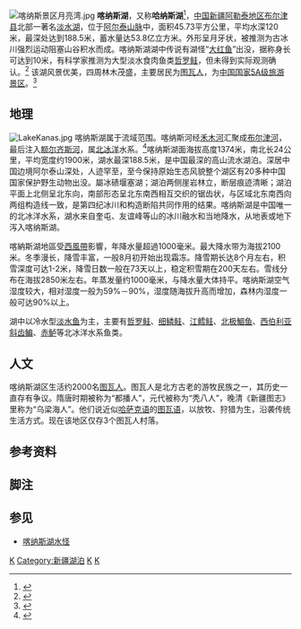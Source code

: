 [[File:喀纳斯景区月亮湾.jpg|thumb]]
'''喀纳斯湖'''，又称'''哈纳斯湖'''<ref>{{cite web|url=http://www.people.com.cn/GB/shenghuo/80/104/20010629/500480.html|title=新疆哈纳斯湖|publisher=[[人民网|人民网]]|date=2001年6月29日|accessdate=2014年6月18日|archive-date=2016年3月4日|archive-url=https://web.archive.org/web/20160304045857/http://www.people.com.cn/GB/shenghuo/80/104/20010629/500480.html|dead-url=no}}</ref>，[[中国|中国]][[新疆|新疆]][[阿勒泰地区|阿勒泰地区]][[布尔津县|布尔津县]]北部一著名[[淡水湖|淡水湖]]，位于[[阿尔泰山脉|阿尔泰山脉]]中，面积45.73平方公里，平均水深120米，最深处达到188.5米，蓄水量达53.8亿立方米。外形呈月牙状，被推测为古冰川强烈运动阻塞山谷积水而成。喀纳斯湖湖中传说有湖怪“[[大红鱼|大红鱼]]”出没，据称身长可达到10米，有科学家推测为大型淡水食肉鱼类[[哲罗鲑|哲罗鲑]]，但未得到实际观测确认。<ref>{{Cite web |url=http://news.bioon.com/article/5927661.html |title=喀纳斯湖怪之谜 |access-date=2019-04-15 |archive-date=2019-06-09 |archive-url=https://web.archive.org/web/20190609150754/http://news.bioon.com/article/5927661.html |dead-url=no }}</ref>{{注释|曾在新疆调查过鱼类、主持编写《新疆鱼类志》（1979年版）的鱼类学家[[李思忠_(鱼类学家)|李思忠]]认为，人们传言所见的“大红鱼”为哲罗鲑鱼群，而非其个体。<ref>[https://web.archive.org/web/20220130215110/http://www.egi.cas.cn/60th/jnwz/202107/t20210717_6141473.html 王德忠：喀纳斯湖观鱼记]</ref>}}  该湖风景优美，四周林木茂盛，主要居民为[[图瓦人|图瓦人]]，为[[中国国家5A级旅游景区|中国国家5A级旅游景区]]。<ref>{{Cite web |url=http://www.ce.cn/ztpd/xwzt/guonei/2006/mlxj/nbny/200609/14/t20060914_8560991.shtml |title=新疆掠影·喀纳斯湖 |access-date=2008-06-19 |archive-url=https://web.archive.org/web/20120110102522/http://www.ce.cn/ztpd/xwzt/guonei/2006/mlxj/nbny/200609/14/t20060914_8560991.shtml |archive-date=2012-01-10 |dead-url=yes }}</ref>

== 地理 ==
[[File:LakeKanas.jpg|thumb]]
喀纳斯湖属于{{le|喀纳斯河|Kanas River}}流域范围。喀纳斯河经[[禾木河|禾木河]]汇聚成[[布尔津河|布尔津河]]，最后注入[[额尔齐斯河|额尔齐斯河]]，属[[北冰洋|北冰洋]]水系。<ref>{{Cite web |url=http://www.kns.gov.cn/sy/jqtp/2012/11152.htm |title=喀纳斯湖 |access-date=2012-06-24 |archive-date=2012-05-15 |archive-url=https://web.archive.org/web/20120515063256/http://www.kns.gov.cn/sy/jqtp/2012/11152.htm |dead-url=yes }}</ref>喀纳斯湖面海拔高度1374米，南北长24公里，平均宽度约1900米，湖水最深188.5米，是中国最深的高山流水湖泊。深居中国边境阿尔泰山深处，人迹罕至，至今保持原始生态风貌整个湖区有20多种中国国家保护野生动物出没。屬冰碛堰塞湖；湖泊两侧崖岩林立，断层痕迹清晰；湖泊平面上北侧呈北东向，南部形态呈北东南西相互交织的锯齿状，与区域北东南西向两组构造线一致，是第四纪冰川和构造断陷共同作用的结果。喀纳斯湖是中国唯一的北冰洋水系，湖水来自奎屯、友谊峰等山的冰川融水和当地降水，从地表或地下泻入喀纳斯湖。

喀納斯湖地區受[[西風帶|西風帶]]影響，年降水量超過1000毫米。最大降水带为海拔2100米。冬季漫长，降雪丰富，一般8月初开始出现霜冻。降雪期长达8个月左右，积雪深度可达1-2米，降雪日数一般在73天以上，稳定积雪期在200天左右。雪线分布在海拔2850米左右。年蒸发量约1000毫米，与降水量大体持平。喀纳斯湖空气湿度较大，相对湿度一般为59%－90%，湿度随海拔升高而增加，森林内湿度一般可达90%以上。

湖中以冷水型[[淡水鱼|淡水鱼]]为主，主要有[[哲罗鲑|哲罗鲑]]、[[细鳞鲑|细鳞鲑]]、[[江鳕鲑|江鳕鲑]]、[[北极鯝鱼|北极鯝鱼]]、[[西伯利亚斜齿鳊|西伯利亚斜齿鳊]]、[[赤鲈|赤鲈]]等北冰洋水系鱼类。

{{Location map
 |China Xinjiang Northern
 |label=喀纳斯湖
 |lat=48.32
 |long=87.05
 |position=right
 |width=300
 |float=right
 |caption=喀纳斯湖位置图
 }}

== 人文 ==
喀纳斯湖区生活约2000名[[图瓦人|图瓦人]]。图瓦人是北方古老的游牧民族之一，其历史一直存有争议。隋唐时期被称为“都播人”，元代被称为“秃八人”，晚清《新疆图志》里称为“乌梁海人”。他们说近似[[哈萨克语|哈萨克语]]的[[图瓦语|图瓦语]]，以放牧、狩猎为生，沿袭传统生活方式。现在该地区仅存3个图瓦人村落。

== 参考资料 ==
{{reflist|30em}}

== 脚注 ==
<references group="註" responsive="" /><references group="註" />

==参见==
*[[喀纳斯湖水怪|喀纳斯湖水怪]]
{{国家5A旅游景区}}
{{中国国家地质公园|6}}
{{coord|48|49|17|N|87|02|50|E|region:CN-65_type:waterbody_scale:100000|display=title}}

[[Category:伊犁湖泊|K]]
[[Category:新疆湖泊|Category:新疆湖泊]]
[[Category:阿勒泰地理|K]]
[[Category:布尔津县|K]]